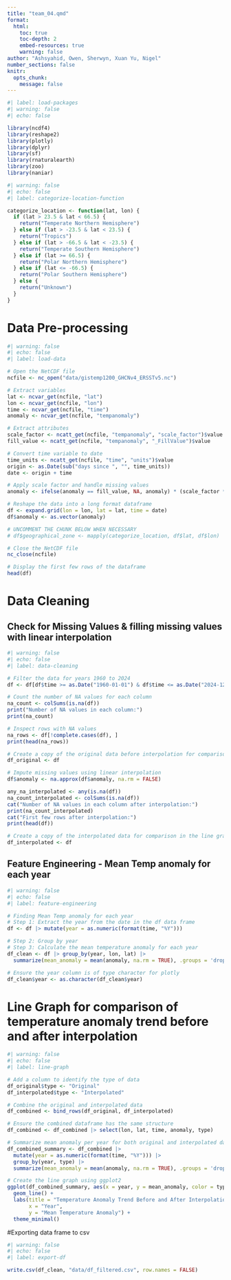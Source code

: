 ```yaml
---
title: "team_04.qmd"
format: 
  html:
    toc: true
    toc-depth: 2
    embed-resources: true
    warning: false
author: "Ashsyahid, Owen, Sherwyn, Xuan Yu, Nigel"
number_sections: false
knitr:
  opts_chunk:
    message: false
---
```


```r
#| label: load-packages
#| warning: false
#| echo: false

library(ncdf4)
library(reshape2)
library(plotly)
library(dplyr)
library(sf)
library(rnaturalearth)
library(zoo)
library(naniar)
```

```r
#| warning: false
#| echo: false
#| label: categorize-location-function

categorize_location <- function(lat, lon) {
  if (lat > 23.5 & lat < 66.5) {
    return("Temperate Northern Hemisphere")
  } else if (lat > -23.5 & lat < 23.5) {
    return("Tropics")
  } else if (lat > -66.5 & lat < -23.5) {
    return("Temperate Southern Hemisphere")
  } else if (lat >= 66.5) {
    return("Polar Northern Hemisphere")
  } else if (lat <= -66.5) {
    return("Polar Southern Hemisphere")
  } else {
    return("Unknown")
  }
}

```

# Data Pre-processing
```r
#| warning: false
#| echo: false
#| label: load-data

# Open the NetCDF file
ncfile <- nc_open("data/gistemp1200_GHCNv4_ERSSTv5.nc")

# Extract variables
lat <- ncvar_get(ncfile, "lat")
lon <- ncvar_get(ncfile, "lon")
time <- ncvar_get(ncfile, "time")
anomaly <- ncvar_get(ncfile, "tempanomaly")

# Extract attributes
scale_factor <- ncatt_get(ncfile, "tempanomaly", "scale_factor")$value
fill_value <- ncatt_get(ncfile, "tempanomaly", "_FillValue")$value

# Convert time variable to date
time_units <- ncatt_get(ncfile, "time", "units")$value
origin <- as.Date(sub("days since ", "", time_units))
date <- origin + time

# Apply scale factor and handle missing values
anomaly <- ifelse(anomaly == fill_value, NA, anomaly) * (scale_factor * 10)

# Reshape the data into a long format dataframe
df <- expand.grid(lon = lon, lat = lat, time = date)
df$anomaly <- as.vector(anomaly)

# UNCOMMENT THE CHUNK BELOW WHEN NECESSARY
# df$geographical_zone <- mapply(categorize_location, df$lat, df$lon)

# Close the NetCDF file
nc_close(ncfile)

# Display the first few rows of the dataframe
head(df)

```

# Data Cleaning
## Check for Missing Values & filling missing values with linear interpolation
```r
#| warning: false
#| echo: false
#| label: data-cleaning

# Filter the data for years 1960 to 2024
df <- df[df$time >= as.Date("1960-01-01") & df$time <= as.Date("2024-12-31"), ]

# Count the number of NA values for each column
na_count <- colSums(is.na(df))
print("Number of NA values in each column:")
print(na_count)

# Inspect rows with NA values
na_rows <- df[!complete.cases(df), ]
print(head(na_rows))

# Create a copy of the original data before interpolation for comparison in the line graph
df_original <- df

# Impute missing values using linear interpolation
df$anomaly <- na.approx(df$anomaly, na.rm = FALSE)

any_na_interpolated <- any(is.na(df))
na_count_interpolated <- colSums(is.na(df))
cat("Number of NA values in each column after interpolation:")
print(na_count_interpolated)
cat("First few rows after interpolation:")
print(head(df))

# Create a copy of the interpolated data for comparison in the line graph
df_interpolated <- df
```

## Feature Engineering - Mean Temp anomaly for each year
```r
#| warning: false
#| echo: false
#| label: feature-engineering

# Finding Mean Temp anomaly for each year
# Step 1: Extract the year from the date in the df data frame
df <- df |> mutate(year = as.numeric(format(time, "%Y")))

# Step 2: Group by year
# Step 3: Calculate the mean temperature anomaly for each year
df_clean <- df |> group_by(year, lon, lat) |>
  summarize(mean_anomaly = mean(anomaly, na.rm = TRUE), .groups = 'drop')

# Ensure the year column is of type character for plotly
df_clean$year <- as.character(df_clean$year)
```

# Line Graph for comparison of temperature anomaly trend before and after interpolation
```r
#| warning: false
#| echo: false
#| label: line-graph

# Add a column to identify the type of data
df_original$type <- "Original"
df_interpolated$type <- "Interpolated"

# Combine the original and interpolated data
df_combined <- bind_rows(df_original, df_interpolated)

# Ensure the combined dataframe has the same structure
df_combined <- df_combined |> select(lon, lat, time, anomaly, type)

# Summarize mean anomaly per year for both original and interpolated data
df_combined_summary <- df_combined |>
  mutate(year = as.numeric(format(time, "%Y"))) |>
  group_by(year, type) |>
  summarize(mean_anomaly = mean(anomaly, na.rm = TRUE), .groups = 'drop')

# Create the line graph using ggplot2
ggplot(df_combined_summary, aes(x = year, y = mean_anomaly, color = type)) +
  geom_line() +
  labs(title = "Temperature Anomaly Trend Before and After Interpolation",
       x = "Year",
       y = "Mean Temperature Anomaly") +
  theme_minimal()
```

#Exporting data frame to csv
```r
#| warning: false
#| echo: false
#| label: export-df

write.csv(df_clean, "data/df_filtered.csv", row.names = FALSE)
```
